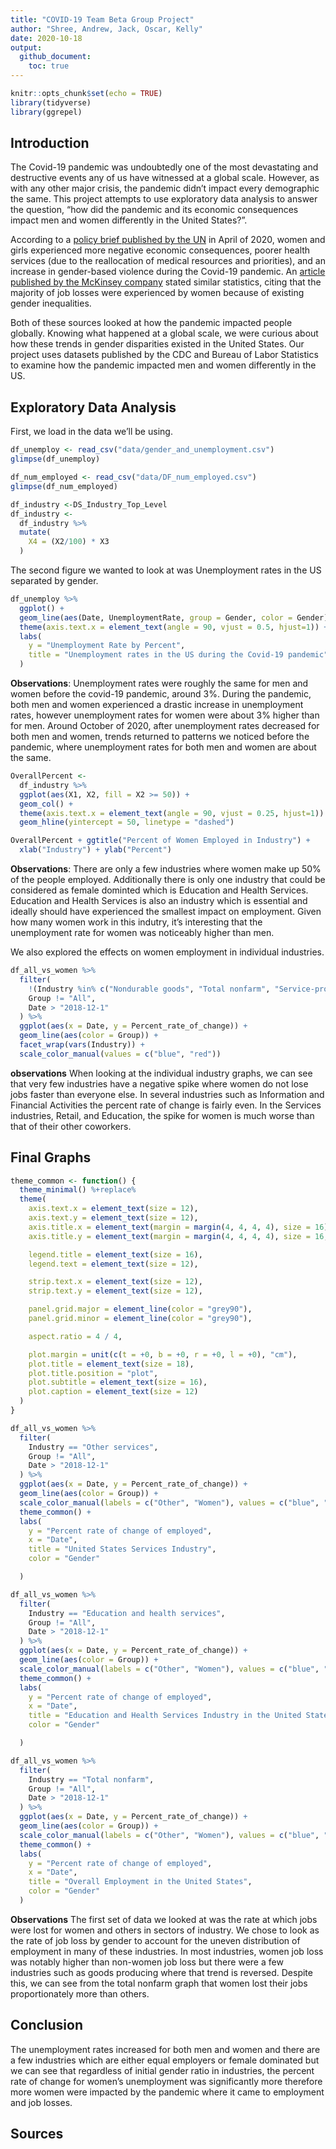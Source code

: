 ```yaml
---
title: "COVID-19 Team Beta Group Project"
author: "Shree, Andrew, Jack, Oscar, Kelly"
date: 2020-10-18
output:
  github_document:
    toc: true
---
```


```r
knitr::opts_chunk$set(echo = TRUE)
library(tidyverse)
library(ggrepel)
```

## Introduction

The Covid-19 pandemic was undoubtedly one of the most devastating and destructive events any of us have witnessed at a global scale. However, as with any other major crisis, the pandemic didn’t impact every demographic the same. This project attempts to use exploratory data analysis to answer the question, “how did the pandemic and its economic consequences impact men and women differently in the United States?”. 

According to a [policy brief published by the UN](https://www.unwomen.org/-/media/headquarters/attachments/sections/library/publications/2020/policy-brief-the-impact-of-covid-19-on-women-en.pdf?la=en&vs=1406) in April of 2020, women and girls experienced more negative economic consequences, poorer health services (due to the reallocation of medical resources and priorities), and an increase in gender-based violence during the Covid-19 pandemic. An [article published by the McKinsey company](https://www.mckinsey.com/featured-insights/future-of-work/covid-19-and-gender-equality-countering-the-regressive-effects) stated similar statistics, citing that the majority of job losses were experienced by women because of existing gender inequalities. 

Both of these sources looked at how the pandemic impacted people globally. Knowing what happened at a global scale, we were curious about how these trends in gender disparities existed in the United States. Our project uses datasets published by the CDC and Bureau of Labor Statistics to examine how the pandemic impacted men and women differently in the US. 


## Exploratory Data Analysis

First, we load in the data we'll be using. 

```r
df_unemploy <- read_csv("data/gender_and_unemployment.csv")
glimpse(df_unemploy)

df_num_employed <- read_csv("data/DF_num_employed.csv")
glimpse(df_num_employed)

df_industry <-DS_Industry_Top_Level
df_industry <-
  df_industry %>%
  mutate(
    X4 = (X2/100) * X3
  )
```


The second figure we wanted to look at was Unemployment rates in the US separated by gender. 

```r
df_unemploy %>%
  ggplot() + 
  geom_line(aes(Date, UnemploymentRate, group = Gender, color = Gender)) + 
  theme(axis.text.x = element_text(angle = 90, vjust = 0.5, hjust=1)) + 
  labs(
    y = "Unemployment Rate by Percent", 
    title = "Unemployment rates in the US during the Covid-19 pandemic"
  )
```
**Observations**:
Unemployment rates were roughly the same for men and women before the covid-19 pandemic, around 3%. During the pandemic, both men and women experienced a drastic increase in unemployment rates, however unemployment rates for women were about 3% higher than for men. Around October of 2020, after unemployment rates decreased for both men and women, trends returned to patterns we noticed before the pandemic, where unemployment rates for both men and women are about the same. 

```r
OverallPercent <-
  df_industry %>%
  ggplot(aes(X1, X2, fill = X2 >= 50)) + 
  geom_col() +
  theme(axis.text.x = element_text(angle = 90, vjust = 0.25, hjust=1)) +
  geom_hline(yintercept = 50, linetype = "dashed") 

OverallPercent + ggtitle("Percent of Women Employed in Industry") +
  xlab("Industry") + ylab("Percent")
```
**Observations**:
There are only a few industries where women make up 50% of the people employed. Additionally there is only one industry that could be considered as female dominted which is Education and Health Services. Education and Health Services is also an industry which is essential and ideally should have experienced the smallest impact on employment. Given how many women work in this indutry, it's interesting that the unemployment rate for women was noticeably higher than men. 


We also explored the effects on women employment in individual industries. 

```r
df_all_vs_women %>%
  filter(
    !(Industry %in% c("Nondurable goods", "Total nonfarm", "Service-providing", "Government", "Goods-producing")),
    Group != "All",
    Date > "2018-12-1"
  ) %>%
  ggplot(aes(x = Date, y = Percent_rate_of_change)) + 
  geom_line(aes(color = Group)) +
  facet_wrap(vars(Industry)) +
  scale_color_manual(values = c("blue", "red"))

```
**observations**
When looking at the individual industry graphs, we can see that very few industries have a negative spike where women do not lose jobs faster than everyone else. In several industries such as Information and Financial Activities the percent rate of change is fairly even. In the Services industries, Retail, and Education, the spike for women is much worse than that of their other coworkers. 



## Final Graphs
```r
theme_common <- function() {
  theme_minimal() %+replace%
  theme(
    axis.text.x = element_text(size = 12),
    axis.text.y = element_text(size = 12),
    axis.title.x = element_text(margin = margin(4, 4, 4, 4), size = 16),
    axis.title.y = element_text(margin = margin(4, 4, 4, 4), size = 16, angle = 90),

    legend.title = element_text(size = 16),
    legend.text = element_text(size = 12),

    strip.text.x = element_text(size = 12),
    strip.text.y = element_text(size = 12),

    panel.grid.major = element_line(color = "grey90"),
    panel.grid.minor = element_line(color = "grey90"),

    aspect.ratio = 4 / 4,

    plot.margin = unit(c(t = +0, b = +0, r = +0, l = +0), "cm"),
    plot.title = element_text(size = 18),
    plot.title.position = "plot",
    plot.subtitle = element_text(size = 16),
    plot.caption = element_text(size = 12)
  )
}
```


```r
df_all_vs_women %>%
  filter(
    Industry == "Other services",
    Group != "All",
    Date > "2018-12-1"
  ) %>%
  ggplot(aes(x = Date, y = Percent_rate_of_change)) + 
  geom_line(aes(color = Group)) + 
  scale_color_manual(labels = c("Other", "Women"), values = c("blue", "red")) + 
  theme_common() + 
  labs(
    y = "Percent rate of change of employed",
    x = "Date",
    title = "United States Services Industry",
    color = "Gender"

  )

df_all_vs_women %>%
  filter(
    Industry == "Education and health services",
    Group != "All",
    Date > "2018-12-1"
  ) %>%
  ggplot(aes(x = Date, y = Percent_rate_of_change)) + 
  geom_line(aes(color = Group)) + 
  scale_color_manual(labels = c("Other", "Women"), values = c("blue", "red")) + 
  theme_common() + 
  labs(
    y = "Percent rate of change of employed",
    x = "Date",
    title = "Education and Health Services Industry in the United States",
    color = "Gender"

  )

df_all_vs_women %>%
  filter(
    Industry == "Total nonfarm",
    Group != "All",
    Date > "2018-12-1"
  ) %>%
  ggplot(aes(x = Date, y = Percent_rate_of_change)) + 
  geom_line(aes(color = Group)) + 
  scale_color_manual(labels = c("Other", "Women"), values = c("blue", "red")) +
  theme_common() +
  labs(
    y = "Percent rate of change of employed",
    x = "Date",
    title = "Overall Employment in the United States",
    color = "Gender"
  )
```
**Observations**
The first set of data we looked at was the rate at which jobs were lost for women and others in sectors of industry. We chose to look as the rate of job loss by gender to account for the uneven distribution of employment in many of these industries. In most industries, women job loss was notably higher than non-women job loss but there were a few industries such as goods producing where that trend is reversed. Despite this, we can see from the total nonfarm graph that women lost their jobs proportionately more than others. 


## Conclusion
The unemployment rates increased for both men and women and there are a few industries which are either equal employers or female dominated but we can see that regardless of initial gender ratio in industries, the percent rate of change for women's unemployment was significantly more therefore more women were impacted by the pandemic where it came to employment and job losses.

## Sources
